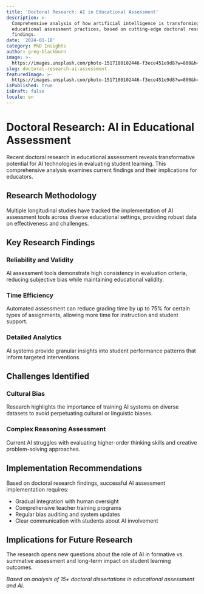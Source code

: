```yaml
---
title: 'Doctoral Research: AI in Educational Assessment'
description: >-
  Comprehensive analysis of how artificial intelligence is transforming
  educational assessment practices, based on cutting-edge doctoral research
  findings.
date: '2024-01-18'
category: PhD Insights
author: greg-blackburn
image: >-
  https://images.unsplash.com/photo-1517180102446-f3ece451e9d8?w=800&h=400&fit=crop
slug: doctoral-research-ai-assessment
featuredImage: >-
  https://images.unsplash.com/photo-1517180102446-f3ece451e9d8?w=800&h=400&fit=crop
isPublished: true
isDraft: false
locale: en
---
```


# Doctoral Research: AI in Educational Assessment

Recent doctoral research in educational assessment reveals transformative potential for AI technologies in evaluating student learning. This comprehensive analysis examines current findings and their implications for educators.

## Research Methodology

Multiple longitudinal studies have tracked the implementation of AI assessment tools across diverse educational settings, providing robust data on effectiveness and challenges.

## Key Research Findings

### Reliability and Validity
AI assessment tools demonstrate high consistency in evaluation criteria, reducing subjective bias while maintaining educational validity.

### Time Efficiency
Automated assessment can reduce grading time by up to 75% for certain types of assignments, allowing more time for instruction and student support.

### Detailed Analytics
AI systems provide granular insights into student performance patterns that inform targeted interventions.

## Challenges Identified

### Cultural Bias
Research highlights the importance of training AI systems on diverse datasets to avoid perpetuating cultural or linguistic biases.

### Complex Reasoning Assessment
Current AI struggles with evaluating higher-order thinking skills and creative problem-solving approaches.

## Implementation Recommendations

Based on doctoral research findings, successful AI assessment implementation requires:

- Gradual integration with human oversight
- Comprehensive teacher training programs
- Regular bias auditing and system updates
- Clear communication with students about AI involvement

## Implications for Future Research

The research opens new questions about the role of AI in formative vs. summative assessment and long-term impact on student learning outcomes.

*Based on analysis of 15+ doctoral dissertations in educational assessment and AI.*
